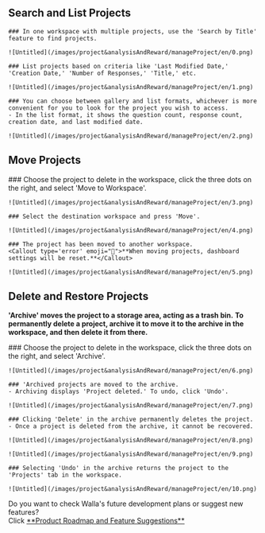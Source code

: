 
## Search and List Projects

<Steps>

    ### In one workspace with multiple projects, use the 'Search by Title' feature to find projects.

    ![Untitled](/images/project&analysisAndReward/manageProject/en/0.png)

    ### List projects based on criteria like 'Last Modified Date,' 'Creation Date,' 'Number of Responses,' 'Title,' etc.

    ![Untitled](/images/project&analysisAndReward/manageProject/en/1.png)

    ### You can choose between gallery and list formats, whichever is more convenient for you to look for the project you wish to access.
    - In the list format, it shows the question count, response count, creation date, and last modified date.

    ![Untitled](/images/project&analysisAndReward/manageProject/en/2.png)

</Steps>

## Move Projects

<Steps>
    ### Choose the project to delete in the workspace, click the three dots on the right, and select 'Move to Workspace'.

    ![Untitled](/images/project&analysisAndReward/manageProject/en/3.png)

    ### Select the destination workspace and press 'Move'.

    ![Untitled](/images/project&analysisAndReward/manageProject/en/4.png)

    ### The project has been moved to another workspace.
    <Callout type='error' emoji="🚨">**When moving projects, dashboard settings will be reset.**</Callout>

    ![Untitled](/images/project&analysisAndReward/manageProject/en/5.png)

</Steps>

## Delete and Restore Projects

<Callout type='warning' emoji="⚠️">**'Archive' moves the project to a storage area, acting as a trash bin.**</Callout>
<Callout type='warning' emoji="⚠️">**To permanently delete a project, archive it to move it to the archive in the workspace, and then delete it from there.**</Callout>

<Steps>
    ### Choose the project to delete in the workspace, click the three dots on the right, and select 'Archive'.

    ![Untitled](/images/project&analysisAndReward/manageProject/en/6.png)

    ### 'Archived projects are moved to the archive.
    - Archiving displays 'Project deleted.' To undo, click 'Undo'.

    ![Untitled](/images/project&analysisAndReward/manageProject/en/7.png)

    ### Clicking 'Delete' in the archive permanently deletes the project.
    - Once a project is deleted from the archive, it cannot be recovered.

    ![Untitled](/images/project&analysisAndReward/manageProject/en/8.png)

    ![Untitled](/images/project&analysisAndReward/manageProject/en/9.png)

    ### Selecting 'Undo' in the archive returns the project to the 'Projects' tab in the workspace.

    ![Untitled](/images/project&analysisAndReward/manageProject/en/10.png)

</Steps>

<Callout type='info' emoji="🔔">
    Do you want to check Walla's future development plans or suggest new features? <br/>Click <a
    href='https://app.walla.my/support/featureRequest'
    target="_blank"
    rel="noopener noreferrer"
    style={{textDecoration: 'underline'}}>**Product
    Roadmap and Feature Suggestions**</a>
</Callout>